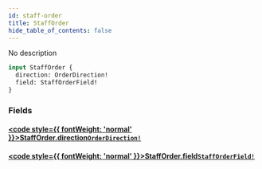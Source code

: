 ```yaml
---
id: staff-order
title: StaffOrder
hide_table_of_contents: false
---
```








No description

```graphql
input StaffOrder {
  direction: OrderDirection!
  field: StaffOrderField!
}
```


### Fields

#### [<code style={{ fontWeight: 'normal' }}>StaffOrder.<b>direction</b></code>](#)<Bullet />[`OrderDirection!`](/docs/graphql-api/beta/reference/enums/order-direction) <Badge class="secondary" text="non-null"/> <Badge class="secondary" text="enum"/>
> 
> 

#### [<code style={{ fontWeight: 'normal' }}>StaffOrder.<b>field</b></code>](#)<Bullet />[`StaffOrderField!`](/docs/graphql-api/beta/reference/enums/staff-order-field) <Badge class="secondary" text="non-null"/> <Badge class="secondary" text="enum"/>
> 
> 






